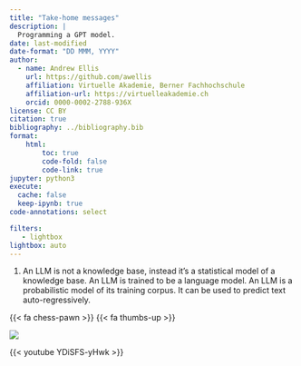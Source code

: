 ```yaml
---
title: "Take-home messages"
description: |
  Programming a GPT model.
date: last-modified
date-format: "DD MMM, YYYY"
author: 
  - name: Andrew Ellis
    url: https://github.com/awellis
    affiliation: Virtuelle Akademie, Berner Fachhochschule
    affiliation-url: https://virtuelleakademie.ch
    orcid: 0000-0002-2788-936X
license: CC BY
citation: true
bibliography: ../bibliography.bib
format:
    html:
        toc: true
        code-fold: false
        code-link: true
jupyter: python3
execute: 
  cache: false
  keep-ipynb: true
code-annotations: select

filters:
   - lightbox
lightbox: auto
---
```


1) An LLM is not a knowledge base, instead it's a statistical model of a knowledge base. An LLM is trained to be a language model.
An LLM is a probabilistic model of its training corpus. It can be used to predict text auto-regressively.


 {{< fa chess-pawn >}}
 {{< fa thumbs-up >}} 

![](../assets/robot.png)



{{< youtube YDiSFS-yHwk >}}